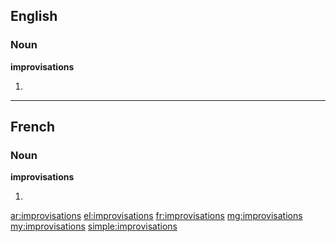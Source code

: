 ==English==

===Noun===
'''improvisations'''

# {{plural of|improvisation}}

----

==French==

===Noun===
'''improvisations''' {{f}}

# {{plural of|improvisation|lang=fr}}

[[ar:improvisations]]
[[el:improvisations]]
[[fr:improvisations]]
[[mg:improvisations]]
[[my:improvisations]]
[[simple:improvisations]]